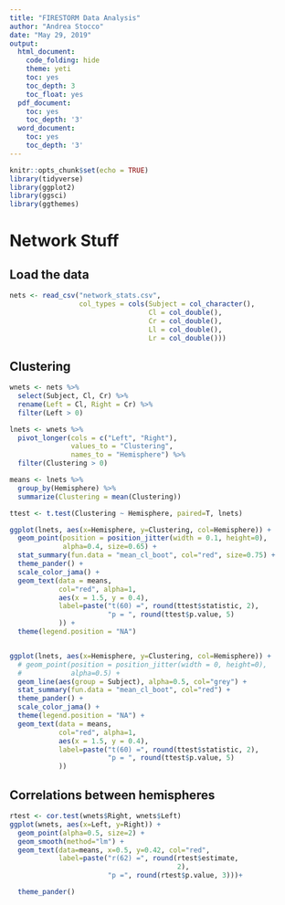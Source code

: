 ```yaml
---
title: "FIRESTORM Data Analysis"
author: "Andrea Stocco"
date: "May 29, 2019"
output:
  html_document:
    code_folding: hide
    theme: yeti
    toc: yes
    toc_depth: 3
    toc_float: yes
  pdf_document:
    toc: yes
    toc_depth: '3'
  word_document:
    toc: yes
    toc_depth: '3'
---
```


```r
knitr::opts_chunk$set(echo = TRUE)
library(tidyverse)
library(ggplot2)
library(ggsci)
library(ggthemes)
```

# Network Stuff

## Load the data

```r
nets <- read_csv("network_stats.csv",
                 col_types = cols(Subject = col_character(),
                                  Cl = col_double(),
                                  Cr = col_double(),
                                  Ll = col_double(),
                                  Lr = col_double()))

```

## Clustering 

```r
wnets <- nets %>%
  select(Subject, Cl, Cr) %>%
  rename(Left = Cl, Right = Cr) %>%
  filter(Left > 0)

lnets <- wnets %>%
  pivot_longer(cols = c("Left", "Right"),
               values_to = "Clustering",
               names_to = "Hemisphere") %>%
  filter(Clustering > 0)

means <- lnets %>%
  group_by(Hemisphere) %>%
  summarize(Clustering = mean(Clustering))

ttest <- t.test(Clustering ~ Hemisphere, paired=T, lnets)

ggplot(lnets, aes(x=Hemisphere, y=Clustering, col=Hemisphere)) +
  geom_point(position = position_jitter(width = 0.1, height=0),
             alpha=0.4, size=0.65) +
  stat_summary(fun.data = "mean_cl_boot", col="red", size=0.75) +
  theme_pander() +
  scale_color_jama() +
  geom_text(data = means,
            col="red", alpha=1,
            aes(x = 1.5, y = 0.4),
            label=paste("t(60) =", round(ttest$statistic, 2),
                        "p = ", round(ttest$p.value, 5)
            )) +
  theme(legend.position = "NA")


ggplot(lnets, aes(x=Hemisphere, y=Clustering, col=Hemisphere)) +
  # geom_point(position = position_jitter(width = 0, height=0),
  #            alpha=0.5) +
  geom_line(aes(group = Subject), alpha=0.5, col="grey") +
  stat_summary(fun.data = "mean_cl_boot", col="red") +
  theme_pander() +
  scale_color_jama() +
  theme(legend.position = "NA") +
  geom_text(data = means,
            col="red", alpha=1,
            aes(x = 1.5, y = 0.4),
            label=paste("t(60) =", round(ttest$statistic, 2),
                        "p = ", round(ttest$p.value, 5)
            ))
```

## Correlations between hemispheres

```r

rtest <- cor.test(wnets$Right, wnets$Left)
ggplot(wnets, aes(x=Left, y=Right)) +
  geom_point(alpha=0.5, size=2) +
  geom_smooth(method="lm") +
  geom_text(data=means, x=0.5, y=0.42, col="red",
            label=paste("r(62) =", round(rtest$estimate,
                                         2),
                        "p =", round(rtest$p.value, 3)))+

  theme_pander()
```

